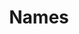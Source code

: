 ---
title: Names
index: true
full: true
description: Manages and retrieve information on blockchain namespaces, names, and related details.
---